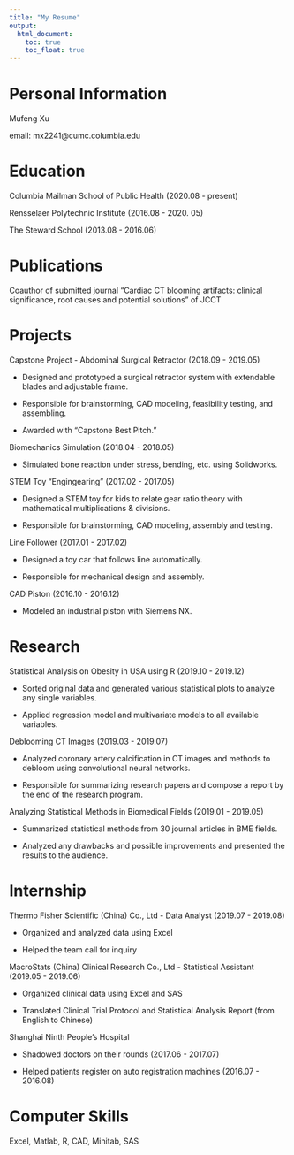 ```yaml
---
title: "My Resume"
output: 
  html_document:
    toc: true
    toc_float: true
---
```


# Personal Information

Mufeng Xu

email: mx2241@cumc.columbia.edu

# Education
Columbia Mailman School of Public Health (2020.08 - present)

Rensselaer Polytechnic Institute (2016.08 - 2020. 05)

The Steward School (2013.08 - 2016.06)

# Publications
Coauthor of submitted journal “Cardiac CT blooming artifacts: clinical significance, root causes and potential solutions” of JCCT

# Projects
Capstone Project - Abdominal Surgical Retractor (2018.09 - 2019.05)

* Designed and prototyped a surgical retractor system with extendable blades and adjustable frame.

* Responsible for brainstorming, CAD modeling, feasibility testing, and assembling.

* Awarded with “Capstone Best Pitch.”


Biomechanics Simulation (2018.04 - 2018.05)

* Simulated bone reaction under stress, bending, etc. using Solidworks.



STEM Toy “Engingearing” (2017.02 - 2017.05)

* Designed a STEM toy for kids to relate gear ratio theory with mathematical multiplications & divisions.

* Responsible for brainstorming, CAD modeling, assembly and testing.



Line Follower (2017.01 - 2017.02)

* Designed a toy car that follows line automatically.

* Responsible for mechanical design and assembly.



CAD Piston (2016.10 - 2016.12)

* Modeled an industrial piston with Siemens NX.

# Research
Statistical Analysis on Obesity in USA using R (2019.10 - 2019.12)

* Sorted original data and generated various statistical plots to analyze any single variables.

* Applied regression model and multivariate models to all available variables.



Deblooming CT Images (2019.03 - 2019.07)

* Analyzed coronary artery calcification in CT images and methods to debloom using convolutional neural networks.

* Responsible for summarizing research papers and compose a report by the end of the research program.


Analyzing Statistical Methods in Biomedical Fields (2019.01 - 2019.05)

* Summarized statistical methods from 30 journal articles in BME fields.

* Analyzed any drawbacks and possible improvements and presented the results to the audience.

# Internship
Thermo Fisher Scientific (China) Co., Ltd - Data Analyst (2019.07 - 2019.08)

* Organized and analyzed data using Excel

* Helped the team call for inquiry



MacroStats (China) Clinical Research Co., Ltd - Statistical Assistant (2019.05 - 2019.06)

* Organized clinical data using Excel and SAS

* Translated Clinical Trial Protocol and Statistical Analysis Report (from English to Chinese)



Shanghai Ninth People’s Hospital

* Shadowed doctors on their rounds (2017.06 - 2017.07)

* Helped patients register on auto registration machines (2016.07 - 2016.08)

# Computer Skills
Excel, Matlab, R, CAD, Minitab, SAS
